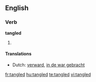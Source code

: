 ==English==

===Verb===
'''tangled'''

# {{past of|[[tangle]]}}

====Translations====
* Dutch: [[verward]], [[in de war gebracht]]

[[fr:tangled]]
[[hu:tangled]]
[[te:tangled]]
[[vi:tangled]]